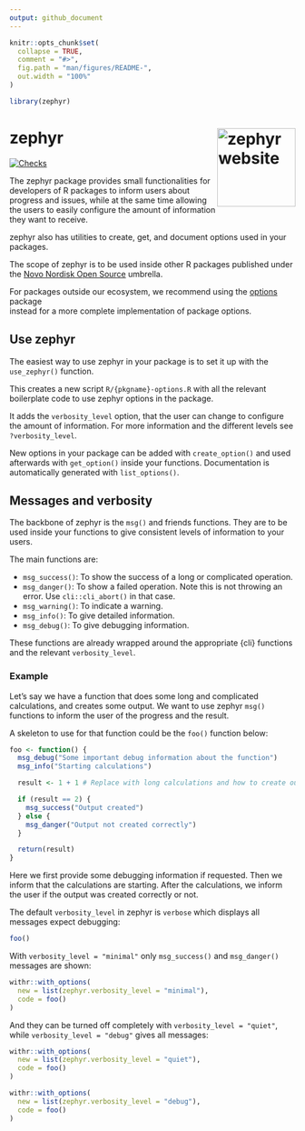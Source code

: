 ```yaml
---
output: github_document
---
```


<!-- README.md is generated from README.Rmd. Please edit that file -->

```r
knitr::opts_chunk$set(
  collapse = TRUE,
  comment = "#>",
  fig.path = "man/figures/README-",
  out.width = "100%"
)

library(zephyr)
```

# zephyr <a href="https://novonordisk-opensource.github.io/zephyr/"><img src="man/figures/logo.png" alt="zephyr website" align="right" height="138"/></a>

<!-- badges: start -->

[![Checks](https://github.com/NovoNordisk-OpenSource/zephyr/actions/workflows/check_and_co.yaml/badge.svg)](https://github.com/NovoNordisk-OpenSource/zephyr/actions/workflows/check_and_co.yaml)

<!-- badges: end -->

The zephyr package provides small functionalities for developers of R packages 
to inform users about progress and issues, while at the same time allowing the 
users to easily configure the amount of information they want to receive.

zephyr also has utilities to create, get, and document options used in your 
packages. 

The scope of zephyr is to be used inside other R packages published under the
[Novo Nordisk Open Source](https://novonordisk-opensource.github.io/R-packages/) 
umbrella.

For packages outside our ecosystem, we recommend using the 
[options](https://cran.r-project.org/package=options) package  
instead for a more complete implementation of package options.

## Use zephyr

The easiest way to use zephyr in your package is to set it up with the 
`use_zephyr()` function.

This creates a new script `R/{pkgname}-options.R` with all the relevant 
boilerplate code to use zephyr options in the package.

It adds the `verbosity_level` option, that the user can change to configure 
the amount of information. For more information and the different levels 
see `?verbosity_level`.

New options in your package can be added with `create_option()` and used 
afterwards with `get_option()` inside your functions. Documentation is 
automatically generated with `list_options()`.

## Messages and verbosity

The backbone of zephyr is the `msg()` and friends functions. They are to be used 
inside your functions to give consistent levels of information to your users.

The main functions are:

* `msg_success()`: To show the success of a long or complicated operation.
* `msg_danger()`: To show a failed operation. 
Note this is not throwing an error. Use `cli::cli_abort()` in that case.
* `msg_warning()`: To indicate a warning.
* `msg_info()`: To give detailed information.
* `msg_debug()`: To give debugging information.

These functions are already wrapped around the appropriate {cli} functions and
the relevant `verbosity_level`.

### Example

Let's say we have a function that does some long and complicated calculations,
and creates some output. We want to use zephyr `msg()` functions to inform the 
user of the progress and the result.

A skeleton to use for that function could be the `foo()` function below:

```r
foo <- function() {
  msg_debug("Some important debug information about the function")
  msg_info("Starting calculations")

  result <- 1 + 1 # Replace with long calculations and how to create output

  if (result == 2) {
    msg_success("Output created")
  } else {
    msg_danger("Output not created correctly")
  }

  return(result)
}
```

Here we first provide some debugging information if requested. 
Then we inform that the calculations are starting. After the calculations, we 
inform the user if the output was created correctly or not.

The default `verbosity_level` in zephyr is `verbose` which displays all messages
expect debugging:

```r
foo()
```

With `verbosity_level = "minimal"` only `msg_success()` and `msg_danger()` 
messages are shown:

```r
withr::with_options(
  new = list(zephyr.verbosity_level = "minimal"),
  code = foo()
)
```

And they can be turned off completely with `verbosity_level = "quiet"`, while 
`verbosity_level = "debug"` gives all messages:

```r
withr::with_options(
  new = list(zephyr.verbosity_level = "quiet"),
  code = foo()
)

withr::with_options(
  new = list(zephyr.verbosity_level = "debug"),
  code = foo()
)
```
